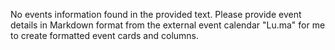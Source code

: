 No events information found in the provided text. Please provide event details in Markdown format from the external event calendar "Lu.ma" for me to create formatted event cards and columns.